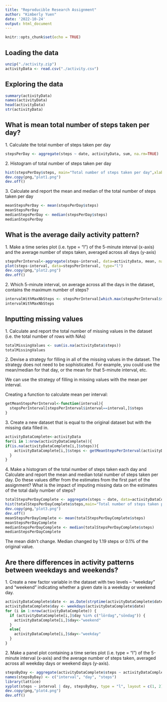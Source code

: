 ```yaml
---
title: "Reproducible Research Assignment"
author: "Kimberly Yuen"
date: '2022-10-24'
output: html_document
---
```


```r
knitr::opts_chunk$set(echo = TRUE)
```

## Loading the data

```r
unzip("./activity.zip")
activityData <- read.csv("./activity.csv")
```

## Exploring the data

```r
summary(activityData)
names(activityData)
head(activityData)
str(activityData)
```

## What is mean total number of steps taken per day?

1\. Calculate the total number of steps taken per day

```r
stepsPerDay <- aggregate(steps ~ date, activityData, sum, na.rm=TRUE)
```

2\. Histogram of total number of steps taken per day

```r
hist(stepsPerDay$steps, main="Total number of steps taken per day",xlab="Steps per day")
dev.copy(png,"plot1.png")
dev.off()
```

3\. Calculate and report the mean and median of the total number of steps taken per day

```r
meanStepsPerDay <- mean(stepsPerDay$steps)
meanStepsPerDay
medianStepsPerDay <- median(stepsPerDay$steps)
medianStepsPerDay
```

## What is the average daily activity pattern?

1\. Make a time series plot (i.e. type = "l") of the 5-minute interval (x-axis) and the average number of steps taken, averaged across all days (y-axis)

```r
stepsPerInterval<-aggregate(steps~interval, data=activityData, mean, na.rm=TRUE)
plot(steps~interval, data=stepsPerInterval, type="l")
dev.copy(png,"plot2.png")
dev.off()
```

2\. Which 5-minute interval, on average across all the days in the dataset, contains the maximum number of steps?

```r
intervalWithMaxNbSteps <- stepsPerInterval[which.max(stepsPerInterval$steps),]$interval
intervalWithMaxNbSteps
```

## Inputting missing values

1\. Calculate and report the total number of missing values in the dataset (i.e. the total number of rows with NAs)

```r
totalMissingValues <- sum(is.na(activityData$steps))
totalMissingValues
```

2\. Devise a strategy for filling in all of the missing values in the dataset. The strategy does not need to be sophisticated. For example, you could use the mean/median for that day, or the mean for that 5-minute interval, etc.

We can use the strategy of filling in missing values with the mean per interval.

Creating a function to calculate mean per interval:

```r
getMeanStepsPerInterval<-function(interval){
  stepsPerInterval[stepsPerInterval$interval==interval,]$steps
}
```

3\. Create a new dataset that is equal to the original dataset but with the missing data filled in.

```r
activityDataComplete<-activityData
for(i in 1:nrow(activityDataComplete)){
if(is.na(activityDataComplete[i,]$steps)){
    activityDataComplete[i,]$steps <- getMeanStepsPerInterval(activityDataComplete[i,]$interval)
  }
}
```

4\. Make a histogram of the total number of steps taken each day and Calculate and report the mean and median total number of steps taken per day. Do these values differ from the estimates from the first part of the assignment? What is the impact of imputing missing data on the estimates of the total daily number of steps?

```r
totalStepsPerDayComplete <- aggregate(steps ~ date, data=activityDataComplete, sum)
hist(totalStepsPerDayComplete$steps,main="Total number of steps taken per day (Complete)",xlab="Steps per day")
dev.copy(png,"plot3.png")
dev.off()
meanStepsPerDayComplete <- mean(totalStepsPerDayComplete$steps)
meanStepsPerDayComplete
medianStepsPerDayComplete <- median(totalStepsPerDayComplete$steps)
medianStepsPerDayComplete
```

The mean didn't change. Median changed by 1.19 steps or 0.1% of the original value.

## Are there differences in activity patterns between weekdays and weekends?

1\. Create a new factor variable in the dataset with two levels -- "weekday" and "weekend" indicating whether a given date is a weekday or weekend day.

```r
activityDataComplete$date <- as.Date(strptime(activityDataComplete$date, format="%Y-%m-%d"))
activityDataComplete$day <- weekdays(activityDataComplete$date)
for (i in 1:nrow(activityDataComplete)) {
  if (activityDataComplete[i,]$day %in% c("lördag","söndag")) {
    activityDataComplete[i,]$day<-"weekend"
  }
  else{
    activityDataComplete[i,]$day<-"weekday"
  }
}
```

2\. Make a panel plot containing a time series plot (i.e. type = "l") of the 5-minute interval (x-axis) and the average number of steps taken, averaged across all weekday days or weekend days (y-axis).

```r
stepsByDay <- aggregate(activityDataComplete$steps ~ activityDataComplete$interval + activityDataComplete$day, activityDataComplete, mean)
names(stepsByDay) <- c("interval", "day", "steps")
library(lattice)
xyplot(steps ~ interval | day, stepsByDay, type = "l", layout = c(1, 2), xlab = "Interval", ylab = "Number of steps")
dev.copy(png,"plot4.png")
dev.off()
```
